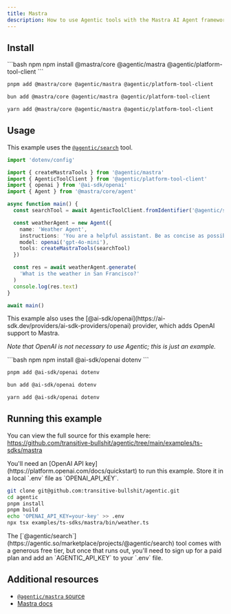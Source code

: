 ```yaml
---
title: Mastra
description: How to use Agentic tools with the Mastra AI Agent framework.
---
```


## Install

<CodeGroup>
```bash npm
npm install @mastra/core @agentic/mastra @agentic/platform-tool-client
```

```bash pnpm
pnpm add @mastra/core @agentic/mastra @agentic/platform-tool-client
```

```bash bun
bun add @mastra/core @agentic/mastra @agentic/platform-tool-client
```

```bash yarn
yarn add @mastra/core @agentic/mastra @agentic/platform-tool-client
```

</CodeGroup>

## Usage

This example uses the [`@agentic/search`](https://agentic.so/marketplace/projects/@agentic/search) tool.

```ts
import 'dotenv/config'

import { createMastraTools } from '@agentic/mastra'
import { AgenticToolClient } from '@agentic/platform-tool-client'
import { openai } from '@ai-sdk/openai'
import { Agent } from '@mastra/core/agent'

async function main() {
  const searchTool = await AgenticToolClient.fromIdentifier('@agentic/search')

  const weatherAgent = new Agent({
    name: 'Weather Agent',
    instructions: 'You are a helpful assistant. Be as concise as possible.',
    model: openai('gpt-4o-mini'),
    tools: createMastraTools(searchTool)
  })

  const res = await weatherAgent.generate(
    'What is the weather in San Francisco?'
  )
  console.log(res.text)
}

await main()
```

<Expandable title="Additional dependencies">
This example also uses the [@ai-sdk/openai](https://ai-sdk.dev/providers/ai-sdk-providers/openai) provider, which adds OpenAI support to Mastra.

_Note that OpenAI is not necessary to use Agentic; this is just an example._

<CodeGroup>
```bash npm
npm install @ai-sdk/openai dotenv
```

```bash pnpm
pnpm add @ai-sdk/openai dotenv
```

```bash bun
bun add @ai-sdk/openai dotenv
```

```bash yarn
yarn add @ai-sdk/openai dotenv
```

</CodeGroup>
</Expandable>

## Running this example

You can view the full source for this example here:
https://github.com/transitive-bullshit/agentic/tree/main/examples/ts-sdks/mastra

<Info>
  You'll need an [OpenAI API key](https://platform.openai.com/docs/quickstart)
  to run this example. Store it in a local `.env` file as `OPENAI_API_KEY`.
</Info>

```sh
git clone git@github.com:transitive-bullshit/agentic.git
cd agentic
pnpm install
pnpm build
echo 'OPENAI_API_KEY=your-key' >> .env
npx tsx examples/ts-sdks/mastra/bin/weather.ts
```

<Info>
  The
  [`@agentic/search`](https://agentic.so/marketplace/projects/@agentic/search)
  tool comes with a generous free tier, but once that runs out, you'll need to
  sign up for a paid plan and add an `AGENTIC_API_KEY` to your `.env` file.
</Info>

## Additional resources

- [`@agentic/mastra` source](https://github.com/transitive-bullshit/agentic/blob/main/stdlib/mastra/src/mastra.ts)
- [Mastra docs](https://mastra.ai)
